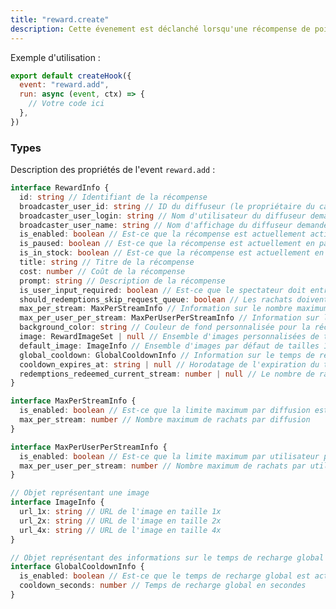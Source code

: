 ```yaml
---
title: "reward.create"
description: Cette évenement est déclanché lorsqu'une récompense de point de chaine est créer sur votre chaîne.
---
```


Exemple d'utilisation :

```javascript
export default createHook({
  event: "reward.add",
  run: async (event, ctx) => {
    // Votre code ici
  },
})
```

### Types

Description des propriétés de l'event `reward.add` :

```typescript
interface RewardInfo {
  id: string // Identifiant de la récompense
  broadcaster_user_id: string // ID du diffuseur (le propriétaire du canal) demandé
  broadcaster_user_login: string // Nom d'utilisateur du diffuseur demandé
  broadcaster_user_name: string // Nom d'affichage du diffuseur demandé
  is_enabled: boolean // Est-ce que la récompense est actuellement activée. Si false, la récompense n'apparaîtra pas aux spectateurs.
  is_paused: boolean // Est-ce que la récompense est actuellement en pause. Si true, les spectateurs ne peuvent pas la racheter.
  is_in_stock: boolean // Est-ce que la récompense est actuellement en stock. Si false, les spectateurs ne peuvent pas la racheter.
  title: string // Titre de la récompense
  cost: number // Coût de la récompense
  prompt: string // Description de la récompense
  is_user_input_required: boolean // Est-ce que le spectateur doit entrer des informations lorsqu'il rachète la récompense.
  should_redemptions_skip_request_queue: boolean // Les rachats doivent-ils être marqués comme "accomplis" immédiatement lorsqu'ils sont rachetés et sauter la file d'attente de demande normale au lieu d'être marqués comme "non accomplis".
  max_per_stream: MaxPerStreamInfo // Information sur le nombre maximum de rachats par diffusion
  max_per_user_per_stream: MaxPerUserPerStreamInfo // Information sur le nombre maximum de rachats par utilisateur par diffusion
  background_color: string // Couleur de fond personnalisée pour la récompense. Format : Hexadécimal avec le préfixe #. Exemple : #FA1ED2.
  image: RewardImageSet | null // Ensemble d'images personnalisées de tailles 1x, 2x et 4x pour la récompense. Peut être nul (null) s'il n'y a pas d'images téléchargées.
  default_image: ImageInfo // Ensemble d'images par défaut de tailles 1x, 2x et 4x pour la récompense.
  global_cooldown: GlobalCooldownInfo // Information sur le temps de recharge global
  cooldown_expires_at: string | null // Horodatage de l'expiration du temps de recharge. null si la récompense n'est pas en temps de recharge.
  redemptions_redeemed_current_stream: number | null // Le nombre de rachats effectués lors du flux en direct actuel. Compte contre la limite max_per_stream. null si le flux du diffuseur n'est pas en direct ou si max_per_stream n'est pas activé.
}

interface MaxPerStreamInfo {
  is_enabled: boolean // Est-ce que la limite maximum par diffusion est activée
  max_per_stream: number // Nombre maximum de rachats par diffusion
}

interface MaxPerUserPerStreamInfo {
  is_enabled: boolean // Est-ce que la limite maximum par utilisateur par diffusion est activée
  max_per_user_per_stream: number // Nombre maximum de rachats par utilisateur par diffusion
}

// Objet représentant une image
interface ImageInfo {
  url_1x: string // URL de l'image en taille 1x
  url_2x: string // URL de l'image en taille 2x
  url_4x: string // URL de l'image en taille 4x
}

// Objet représentant des informations sur le temps de recharge global
interface GlobalCooldownInfo {
  is_enabled: boolean // Est-ce que le temps de recharge global est activé
  cooldown_seconds: number // Temps de recharge global en secondes
}
```
